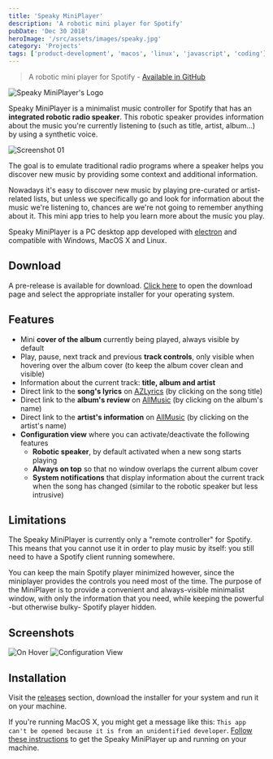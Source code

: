 ```yaml
---
title: 'Speaky MiniPlayer'
description: 'A robotic mini player for Spotify'
pubDate: 'Dec 30 2018'
heroImage: '/src/assets/images/speaky.jpg'
category: 'Projects'
tags: ['product-development', 'macos', 'linux', 'javascript', 'coding']
---
```



> A robotic mini player for Spotify - [Available in GitHub](https://github.com/mrdonado/speaky-miniplayer)

<Image src={speakyIcon} alt="Speaky MiniPlayer's Logo" />

Speaky MiniPlayer is a minimalist music controller for Spotify that has an **integrated robotic radio speaker**. This robotic speaker provides information about the music you're currently listening to (such as title, artist, album...) by using a synthetic voice.

<Image src={screenshot01} alt='Screenshot 01' />

The goal is to emulate traditional radio programs where a speaker helps you discover new music by providing some context and additional information.

Nowadays it's easy to discover new music by playing pre-curated or artist-related lists, but unless we specifically go and look for information about the music we're listening to, chances are we're not going to remember anything about it. This mini app tries to help you learn more about the music you play.

Speaky MiniPlayer is a PC desktop app developed with [electron](https://electronjs.org/) and compatible with Windows, MacOS X and Linux.

## Download

A pre-release is available for download. [Click here](https://github.com/fjrd84/speaky-miniplayer/releases) to open the download page and select the appropriate installer for your operating system.

## Features

- Mini **cover of the album** currently being played, always visible by default
- Play, pause, next track and previous **track controls**, only visible when hovering over the album cover (to keep the album cover clean and visible)
- Information about the current track: **title, album and artist**
- Direct link to the **song's lyrics** on [AZLyrics](https://www.azlyrics.com/) (by clicking on the song title)
- Direct link to the **album's review** on [AllMusic](https://www.allmusic.com/) (by clicking on the album's name)
- Direct link to the **artist's information** on [AllMusic](https://www.allmusic.com/) (by clicking on the artist's name)
- **Configuration view** where you can activate/deactivate the following features
  - **Robotic speaker**, by default activated when a new song starts playing
  - **Always on top** so that no window overlaps the current album cover
  - **System notifications** that display information about the current track when the song has changed (similar to the robotic speaker but less intrusive)

## Limitations

The Speaky MiniPlayer is currently only a "remote controller" for Spotify. This means that you cannot use it in order to play music by itself: you still need to have a Spotify client running somewhere.

You can keep the main Spotify player minimized however, since the miniplayer provides the controls you need most of the time. The purpose of the MiniPlayer is to provide a convenient and always-visible minimalist window, with only the information that you need, while keeping the powerful -but otherwise bulky- Spotify player hidden.

## Screenshots

<Image src={screenshot02} alt='On Hover' />

<Image src={screenshot03} alt='Configuration View' />

## Installation

Visit the [releases](https://github.com/fjrd84/speaky-miniplayer/releases) section, download the installer for your system and run it on your machine.

If you're running MacOS X, you might get a message like this: `This app can't be opened because it is from an unidentified developer`. [Follow these instructions](https://truefire.zendesk.com/hc/en-us/articles/200200566-Open-Program-from-Unidentified-Developer-Mac-) to get the Speaky MiniPlayer up and running on your machine.
